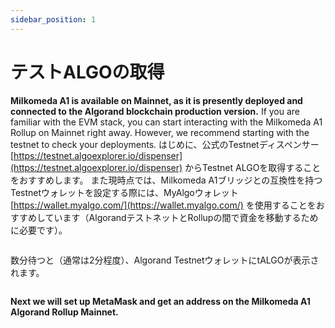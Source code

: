 ```yaml
---
sidebar_position: 1
---
```



# テストALGOの取得

**Milkomeda A1 is available on Mainnet, as it is presently deployed and connected to the Algorand blockchain production version.** If you are familiar with the EVM stack, you can start interacting with the Milkomeda A1 Rollup on Mainnet right away. However, we recommend starting with the testnet to check your deployments. はじめに、公式のTestnetディスペンサー [https://testnet.algoexplorer.io/dispenser](https://testnet.algoexplorer.io/dispenser) からTestnet ALGOを取得することをおすすめします。 また現時点では、Milkomeda A1ブリッジとの互換性を持つTestnetウォレットを設定する際には、MyAlgoウォレット [https://wallet.myalgo.com/](https://wallet.myalgo.com/) を使用することをおすすめしています（AlgorandテストネットとRollupの間で資金を移動するために必要です）。

<img src={algoDispenser} className="img-full" alt="" />

数分待つと（通常は2分程度）、Algorand TestnetウォレットにtALGOが表示されます。

<img src={algoWalletDashboard} className="img-full" alt="" />

**Next we will set up MetaMask and get an address on the Milkomeda A1 Algorand Rollup Mainnet.**
